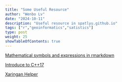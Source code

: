 ```yaml
---
title: "Some Useful Resource"
author: "Wenbo Lv"
date: "2024-10-11"
description: "Useful resource in spatlyu.github.io"
tags: ["r","geoinformatics","satistics"]
type: post
weight: 25
showTableOfContents: true
---
```


[Mathematical symbols and expressions in rmarkdown](https://spatlyu.github.io/materials/mathsymbols.html)

[Introduce to C++17](http://www.tup.tsinghua.edu.cn/upload/books/yz/081003-01.pdf)

[Xaringan Helper](https://spatlyu.github.io/materials/xaringan.pdf)